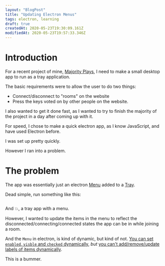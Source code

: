 ```yaml
---
layout: "BlogPost"
title: "Updating Electron Menus"
tags: electron, learning
draft: true
createdAt: 2020-05-23T19:30:09.161Z
modifiedAt: 2020-05-23T19:57:33.346Z
---
```


# Introduction

For a recent project of mine, [Majority Plays](), I need to make a small desktop app to run as a tray application.

The basic requirements were to allow the user to do two things:

- Connect/disconnect to "rooms" on the website
- Press the keys voted on by other people on the website.

I also wanted to get it done fast, as I wanted to try to finish the majority of the project in a day after coming up with it.

For speed, I chose to make a quick electron app, as I know JavaScript, and have used Electron before.

I was set up pretty quickly.

However I ran into a problem.

# The problem

The app was essentially just an electron [Menu](https://www.electronjs.org/docs/api/menu) added to a [Tray](https://www.electronjs.org/docs/api/tray).

Dead simple, run something like this:

```js:simple_tray_menu.js
```

And :boom:, a tray app with a menu.

However, I wanted to update the items in the menu to reflect the disconnected/connecting/connected states the app can be in while joining a room.

And the `Menu` in electron, is kind of dynamic, but kind of not. [You can set `enabled`, `visble` and `checked` dynamically](https://github.com/electron/electron/issues/937#issuecomment-67543939), _but_ [you can't add/remove/update labels of items dynamically](https://github.com/electron/electron/issues/846).

This is a bummer.
